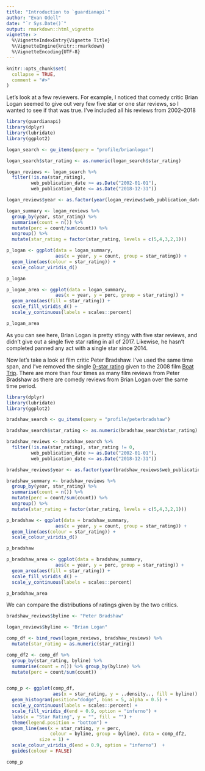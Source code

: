 ```yaml
---
title: "Introduction to `guardianapi`"
author: "Evan Odell"
date: "`r Sys.Date()`"
output: rmarkdown::html_vignette
vignette: >
  %\VignetteIndexEntry{Vignette Title}
  %\VignetteEngine{knitr::rmarkdown}
  %\VignetteEncoding{UTF-8}
---
```


```r
knitr::opts_chunk$set(
  collapse = TRUE,
  comment = "#>"
)
```


Let's look at a few reviewers. For example, I noticed that comedy critic Brian Logan seemed to give out very few five star or one star reviews, so I wanted to see if that was true. I've included all his reviews from 2002--2018

```r
library(guardianapi)
library(dplyr)
library(lubridate)
library(ggplot2)

logan_search <- gu_items(query = "profile/brianlogan")

logan_search$star_rating <- as.numeric(logan_search$star_rating)

logan_reviews <- logan_search %>% 
  filter(!is.na(star_rating), 
         web_publication_date >= as.Date("2002-01-01"),
         web_publication_date <= as.Date("2018-12-31"))

logan_reviews$year <- as.factor(year(logan_reviews$web_publication_date))

logan_summary <- logan_reviews %>%
  group_by(year, star_rating) %>%
  summarise(count = n()) %>%
  mutate(perc = count/sum(count)) %>%
  ungroup() %>%
  mutate(star_rating = factor(star_rating, levels = c(5,4,3,2,1)))

p_logan <- ggplot(data = logan_summary,
                  aes(x = year, y = count, group = star_rating)) + 
  geom_line(aes(colour = star_rating)) + 
  scale_colour_viridis_d()

p_logan

```


```r
p_logan_area <- ggplot(data = logan_summary,
                  aes(x = year, y = perc, group = star_rating)) + 
  geom_area(aes(fill = star_rating)) + 
  scale_fill_viridis_d() + 
  scale_y_continuous(labels = scales::percent)

p_logan_area
```

As you can see here, Brian Logan is pretty stingy with five star reviews, and didn't give out a single five star rating in all of 2017. Likewise, he hasn't completed panned any act with a single star since 2014.

Now let's take a look at film critic Peter Bradshaw. I've used the same time span, and I've removed the single [0-star rating](https://www.theguardian.com/culture/2002/oct/04/artsfeatures8) given to the 2008 film [Boat Trip](https://www.imdb.com/title/tt0285462/). There are more than four times as many film reviews from Peter Bradshaw as there are comedy reviews from Brian Logan over the same time period.


```r
library(dplyr)
library(lubridate)
library(ggplot2)

bradshaw_search <- gu_items(query = "profile/peterbradshaw")

bradshaw_search$star_rating <- as.numeric(bradshaw_search$star_rating)

bradshaw_reviews <- bradshaw_search %>% 
  filter(!is.na(star_rating), star_rating != 0,
         web_publication_date >= as.Date("2002-01-01"),
         web_publication_date <= as.Date("2018-12-31"))

bradshaw_reviews$year <- as.factor(year(bradshaw_reviews$web_publication_date))

bradshaw_summary <- bradshaw_reviews %>%
  group_by(year, star_rating) %>%
  summarise(count = n()) %>%
  mutate(perc = count/sum(count)) %>%
  ungroup() %>%
  mutate(star_rating = factor(star_rating, levels = c(5,4,3,2,1)))

p_bradshaw <- ggplot(data = bradshaw_summary,
                  aes(x = year, y = count, group = star_rating)) + 
  geom_line(aes(colour = star_rating)) + 
  scale_colour_viridis_d()

p_bradshaw

```


```r
p_bradshaw_area <- ggplot(data = bradshaw_summary,
                  aes(x = year, y = perc, group = star_rating)) + 
  geom_area(aes(fill = star_rating)) + 
  scale_fill_viridis_d() + 
  scale_y_continuous(labels = scales::percent)

p_bradshaw_area
```

We can compare the distributions of ratings given by the two critics.

```r

bradshaw_reviews$byline <- "Peter Bradshaw"

logan_reviews$byline <- "Brian Logan"

comp_df <- bind_rows(logan_reviews, bradshaw_reviews) %>%
  mutate(star_rating = as.numeric(star_rating))

comp_df2 <- comp_df %>%
  group_by(star_rating, byline) %>%
  summarise(count = n()) %>% group_by(byline) %>%
  mutate(perc = count/sum(count))


comp_p <- ggplot(comp_df, 
                 aes(x = star_rating, y = ..density.., fill = byline)) + 
  geom_histogram(position="dodge", bins = 5, alpha = 0.5) +
  scale_y_continuous(labels = scales::percent) +
  scale_fill_viridis_d(end = 0.9, option = "inferno") + 
  labs(x = "Star Rating", y = "", fill = "") + 
  theme(legend.position = "bottom") +
  geom_line(aes(x = star_rating, y = perc,
                colour = byline, group = byline), data = comp_df2,
            size = 1) + 
  scale_colour_viridis_d(end = 0.9, option = "inferno")  +
  guides(colour = FALSE)

comp_p
```

